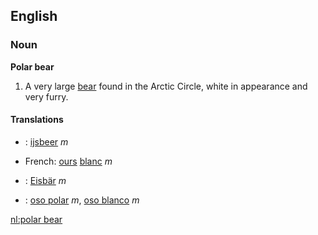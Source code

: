==English==

===Noun===
{{wikipedia}}
'''Polar bear'''
# A very large [[bear]] found in the Arctic Circle, white in appearance and very furry.

====Translations====
*{{nl}}: [[ijsbeer]] ''m''
*French: [[ours]] [[blanc]] ''m''
*{{de}}: [[Eisbär]] ''m''
*{{es}}: [[oso polar]] ''m'', [[oso blanco]] ''m''

[[nl:polar bear]]